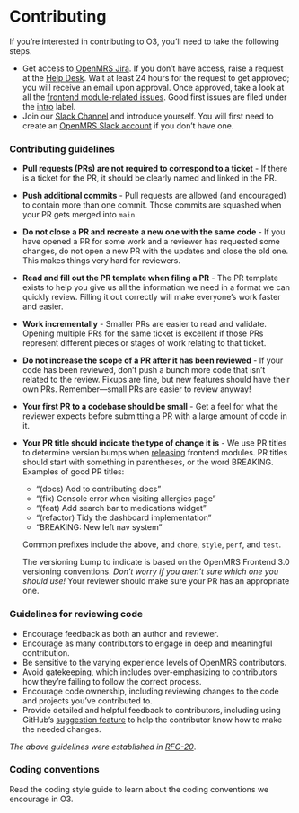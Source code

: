 # Contributing

If you’re interested in contributing to O3, you’ll need to take the following steps.

- Get access to [OpenMRS Jira](https://issues.openmrs.org/). If you don’t have access, raise a request at the [Help Desk](https://wiki.openmrs.org/display/~helpdesk). Wait at least 24 hours for the request to get approved; you will receive an email upon approval. Once approved, take a look at all the [frontend module-related issues](https://issues.openmrs.org/projects/MF/issues). Good first issues are filed under the [intro](https://issues.openmrs.org/browse/MF-508?jql=project%20%3D%20MF%20AND%20resolution%20%3D%20Unresolved%20AND%20labels%20%3D%22intro%22%20ORDER%20BY%20priority%20DESC%2C%20updated%20DESC) label.
- Join our [Slack Channel](https://openmrs.slack.com/archives/CHP5QAE5R) and introduce yourself. You will first need to create an [OpenMRS Slack account](https://slack.openmrs.org/) if you don’t have one.

### Contributing guidelines

- **Pull requests (PRs) are not required to correspond to a ticket** - If there is a ticket for the PR, it should be clearly named and linked in the PR.
- **Push additional commits** - Pull requests are allowed (and encouraged) to contain more than one commit. Those commits are squashed when your PR gets merged into `main`.
- **Do not close a PR and recreate a new one with the same code** - If you have opened a PR for some work and a reviewer has requested some changes, do not open a new PR with the updates and close the old one. This makes things very hard for reviewers.
- **Read and fill out the PR template when filing a PR** - The PR template exists to help you give us all the information we need in a format we can quickly review. Filling it out correctly will make everyone’s work faster and easier.
- **Work incrementally** - Smaller PRs are easier to read and validate. Opening multiple PRs for the same ticket is excellent if those PRs represent different pieces or stages of work relating to that ticket.
- **Do not increase the scope of a PR after it has been reviewed** - If your code has been reviewed, don’t push a bunch more code that isn’t related to the review. Fixups are fine, but new features should have their own PRs. Remember—small PRs are easier to review anyway!
- **Your first PR to a codebase should be small** - Get a feel for what the reviewer expects before submitting a PR with a large amount of code in it.
- **Your PR title should indicate the type of change it is** - We use PR titles to determine version bumps when [releasing](/docs/frontend-modules/releasing) frontend modules. PR titles should start with something in parentheses, or the word BREAKING. Examples of good PR titles:

  - “(docs) Add to contributing docs”
  - “(fix) Console error when visiting allergies page”
  - “(feat) Add search bar to medications widget”
  - “(refactor) Tidy the dashboard implementation”
  - “BREAKING: New left nav system”

  Common prefixes include the above, and `chore`, `style`, `perf`, and `test`.

  The versioning bump to indicate is based on the OpenMRS Frontend 3.0 versioning conventions. _Don’t worry if you aren’t sure which one you should use!_ Your reviewer should make sure your PR has an appropriate one.

### Guidelines for reviewing code

- Encourage feedback as both an author and reviewer.
- Encourage as many contributors to engage in deep and meaningful contribution.
- Be sensitive to the varying experience levels of OpenMRS contributors.
- Avoid gatekeeping, which includes over-emphasizing to contributors how they’re failing to follow the correct process.
- Encourage code ownership, including reviewing changes to the code and projects you’ve contributed to.
- Provide detailed and helpful feedback to contributors, including using GitHub’s [suggestion feature](https://docs.github.com/en/pull-requests/collaborating-with-pull-requests/reviewing-changes-in-pull-requests/incorporating-feedback-in-your-pull-request) to help the contributor know how to make the needed changes.

_The above guidelines were established in [RFC-20](https://github.com/openmrs/openmrs-rfc-frontend/blob/master/text/0020-contributing-guidelines.md)_.

### Coding conventions

Read the coding style guide to learn about the coding conventions we encourage in O3.
